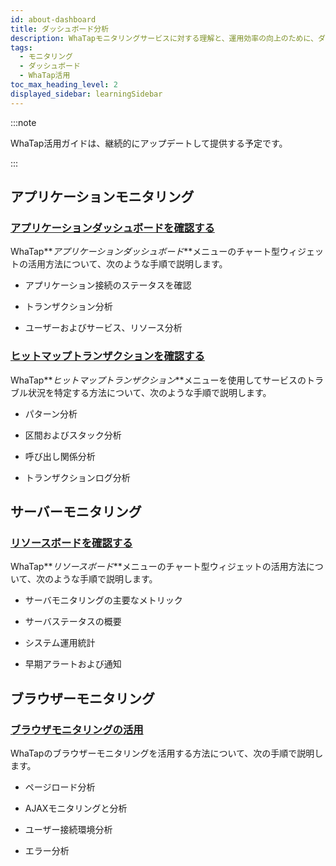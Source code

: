 ```yaml
---
id: about-dashboard
title: ダッシュボード分析
description: WhaTapモニタリングサービスに対する理解と、運用効率の向上のために、ダッシュボード分析についてのWhaTap活用ガイドを提示します。
tags:
  - モニタリング
  - ダッシュボード
  - WhaTap活用
toc_max_heading_level: 2
displayed_sidebar: learningSidebar
---
```



:::note

WhaTap活用ガイドは、継続的にアップデートして提供する予定です。

:::

## アプリケーションモニタリング

### [アプリケーションダッシュボードを確認する](about-apm-dashboard)

WhaTap**_アプリケーションダッシュボード_**メニューのチャート型ウィジェットの活用方法について、次のような手順で説明します。

-   アプリケーション接続のステータスを確認

-   トランザクション分析

-   ユーザーおよびサービス、リソース分析

### [ヒットマップトランザクションを確認する](about-apm-hitmap-class)

WhaTap**_ヒットマップトランザクション_**メニューを使用してサービスのトラブル状況を特定する方法について、次のような手順で説明します。

-   パターン分析

-   区間およびスタック分析

-   呼び出し関係分析

-   トランザクションログ分析

## サーバーモニタリング

### [リソースボードを確認する](about-server-dashboard)

WhaTap**_リソースボード_**メニューのチャート型ウィジェットの活用方法について、次のような手順で説明します。

-   サーバモニタリングの主要なメトリック

-   サーバステータスの概要

-   システム運用統計

-   早期アラートおよび通知

## ブラウザーモニタリング

### [ブラウザモニタリングの活用](using-browser-monitoring)

WhaTapのブラウザーモニタリングを活用する方法について、次の手順で説明します。

-   ページロード分析

-   AJAXモニタリングと分析

-   ユーザー接続環境分析

-   エラー分析

<DocCardList/>
